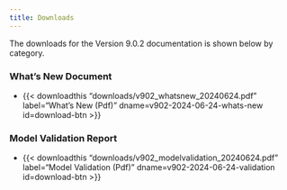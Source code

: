```yaml
---
title: Downloads
---
```


The downloads for the Version 9.0.2 documentation is shown below by category.

### What's New Document

 - {{< downloadthis "downloads/v902_whatsnew_20240624.pdf" label="What's New (Pdf)" dname=v902-2024-06-24-whats-new id=download-btn >}}


### Model Validation Report

 - {{< downloadthis "downloads/v902_modelvalidation_20240624.pdf" label="Model Validation (Pdf)" dname=v902-2024-06-24-validation id=download-btn >}}